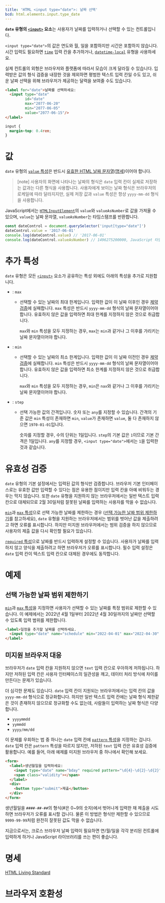 ```yaml
---
title: 'HTML <input type="date">: 날짜 선택'
bcd: html.elements.input.type_date
---
```


**`date` 유형의 [`<input>`](../input) 요소**는 사용자가 날짜를 입력하거나 선택할 수 있는 컨트롤입니다.

`<input type="date">`의 값은 연도와 월, 일을 포함하지만 시간은 포함하지 않습니다. 시간 입력도 필요하면 [`time`](https://developer.mozilla.org/en-US/docs/Web/HTML/Element/input/time) 입력 칸을 추가하거나, [`datetime-local`](./datetime-local) 유형을 사용하세요.

실제 컨트롤의 외형은 브라우저와 플랫폼에 따라서 모습이 크게 달라질 수 있습니다. 입력받은 값의 형식 검증을 내장한 것을 제외하면 평범한 텍스트 입력 칸일 수도 있고, 쉬운 날짜 선택을 위해 브라우저가 제공하는 달력을 보여줄 수도 있습니다.

<HTMLDemo height={200}>

```html
<label for="date">날짜를 선택하세요:
  <input type="date"
         id="date"
         max="2077-06-20"
         min="2077-06-05"
         value="2077-06-15"/>
</label>
```

```css
input {
  margin-top: 0.4rem;
}
```

</HTMLDemo>

# 값

`date` 유형의 [`value` 특성](../input#term-value)은 반드시 [유효한 HTML 날짜 문자열](https://developer.mozilla.org/en-US/docs/Web/HTML/Date_and_time_formats#date_strings)([명세](https://html.spec.whatwg.org/multipage/common-microsyntaxes.html#dates))이어야 합니다.

> [note] 사용자의 화면에 나타나는 날짜의 형식은 `date` 입력 칸이 실제로 저장하는 값과는 다른 형식을 사용합니다. 사용자에게 보이는 날짜 형식은 브라우저의 로케일에 따라 달라지지만, 실제 저장 값과 `value` 특성은 항상 `yyyy-mm-dd` 형식을 사용합니다.

JavaScript에서는 [`HTMLInputElement`](https://developer.mozilla.org/en-US/docs/Web/API/HTMLInputElement)의 `value`와 `valueAsNumber`로 값을 가져올 수 있으며, `value`는 날짜 문자열, `valueAsNumber`는 타임스탬프를 반환합니다.

```js
const dateControl = document.querySelector('input[type="date"]')
dateControl.value = '2017-06-01'
console.log(dateControl.value) // '2017-06-01'
console.log(dateControl.valueAsNumber) // 1496275200000, JavaScript 타임스탬프 (밀리초)
```

# 추가 특성

`date` 유형은 모든 [`<input>`](../input) 요소가 공유하는 특성 외에도 아래의 특성을 추가로 지원합니다.

- : `max`

  - 선택할 수 있는 날짜의 최대 한계입니다. 입력한 값이 이 날짜 이후인 경우 [제약 검증](https://developer.mozilla.org/en-US/docs/Web/Guide/HTML/Constraint_validation)에 실패합니다. `max` 특성은 반드시 `yyyy-mm-dd` 형식의 날짜 문자열이어야 합니다. 유효하지 않은 값을 입력하면 최대 한계를 지정하지 않은 것으로 취급합니다.

    `max`와 `min` 특성을 모두 지정하는 경우, `max`는 `min`과 같거나 그 이후를 가리키는 날짜 문자열이어야 합니다.

- : `min`

  - 선택할 수 있는 날짜의 최소 한계입니다. 입력한 값이 이 날짜 이전인 경우 [제약 검증](https://developer.mozilla.org/en-US/docs/Web/Guide/HTML/Constraint_validation)에 실패합니다. `min` 특성은 반드시 `yyyy-mm-dd` 형식의 날짜 문자열이어야 합니다. 유효하지 않은 값을 입력하면 최소 한계를 지정하지 않은 것으로 취급합니다.

    `max`와 `min` 특성을 모두 지정하는 경우, `min`은 `nax`와 같거나 그 이후를 가리키는 날짜 문자열이어야 합니다.

- : `step`

  - 선택 가능한 값의 간격입니다. 숫자 또는 `any`를 지정할 수 있습니다. 간격의 기준 값은 `min` 특성이 존재하면 `min`, `value`가 존재하면 `value`, 둘 다 존재하지 않으면 `1970-01-01`입니다.

    숫자를 지정할 경우, 수의 단위는 1일입니다. `step`의 기본 값은 `1`이므로 기본 간격은 1일입니다. `any`를 지정할 경우, `<input type="date">`에서는 `1`을 입력한 것과 같습니다.

# 유효성 검증

`date` 유형의 기본 설정에서는 입력된 값의 형식만 검증합니다. 브라우저 기본 인터페이스로는 유효한 값만 입력할 수 있다는 점은 유용한 점이지만 입력 칸을 아예 비워두는 경우는 막지 않습니다. 또한 `date` 유형을 지원하지 않는 브라우저에서는 일반 텍스트 입력 칸으로 대체되므로 2월 30일처럼 잘못된 날짜를 입력하는 사용자를 막을 수 없습니다.

[`min`](#term-min)과 [`max` 특성](#term-max)으로 선택 가능한 날짜를 제한하는 경우 ([선택 가능한 날짜 범위 제한하기](#선택-가능한-날짜-범위-제한하기)를 참고하세요), `date` 유형을 지원하는 브라우저에서는 범위를 벗어난 값을 제출하려고 하면 오류를 표시합니다. 하지만 미지원 브라우저에서는 범위 검증을 하지 않으므로 사용자의 제출 값을 다시 확인할 필요가 있습니다.

[`required` 특성](../input#term-required)으로 날짜를 반드시 입력하게 설정할 수 있습니다. 사용자가 날짜를 입력하지 않고 양식을 제출하려고 하면 브라우저가 오류를 표시합니다. 필수 입력 설정은 `date` 입력 칸이 텍스트 입력 칸으로 대체된 경우에도 동작합니다.

# 예제

## 선택 가능한 날짜 범위 제한하기

[`min`](#term-min)과 [`max` 특성](#term-max)을 지정하면 사용자가 선택할 수 있는 날짜를 특정 범위로 제한할 수 있습니다. 이 예제에서는 2022년 4월 1일부터 2022년 4월 30일까지의 날짜만 선택할 수 있도록 입력 범위를 제한합니다.

```html name=range
<label>일정을 추가할 날짜를 선택하세요.
  <input type="date" name="schedule" min="2022-04-01" max="2022-04-30" />
</label>
```

<LiveExample name="range" height={60} />

## 미지원 브라우저 대응

브라우저가 `date` 입력 칸을 지원하지 않으면 `text` 입력 칸으로 우아하게 저하됩니다. 하지만 저하된 입력 칸은 사용자 인터페이스의 일관성을 깨고, 데이터 처리 방식에 차이를 만든다는 문제가 있습니다.

더 심각한 문제도 있습니다. `date` 입력 칸이 지원되는 브라우저에서는 입력 칸의 값을 `yyyy-mm-dd` 형식으로 정규화합니다. 하지만 일반 텍스트 입력 칸에는 날짜 형식 제한같은 것이 존재하지 않으므로 정규화할 수도 없는데, 사람들이 입력하는 날짜 형식은 다양합니다.

- `yyyymmdd`
- `yymmdd`
- `yyyy/mm/dd`

이 문제를 우회하는 법 중 하나는 `date` 입력 칸에 [`pattern` 특성](../input#term-pattern)을 지정하는 겁니다. `date` 입력 칸은 `pattern` 특성을 따르지 않지만, 저하된 `text` 입력 칸은 유효성 검증에 활용합니다. 예를 들어, 아래 예제를 미지원 브라우저 중 하나에서 확인해 보세요.

```html name=pattern
<form>
  <label>생년월일을 입력하세요:
    <input type="date" name="bday" required pattern="\d{4}-\d{2}-\d{2}" />
    <span class="validity"></span>
  </label>
  <div>
    <button type="submit">제출</button>
  </div>
</form>
```

생년월일을 `####-##-##`의 형식(#은 0~9의 숫자)에서 벗어나게 입력한 채 제출을 시도하면 브라우저가 오류를 표시할 겁니다. 물론 이 방법은 형식만 제한할 수 있으므로 `9999-99-99`처럼 완전히 잘못된 값도 막을 수 없습니다.

지금으로서는, 크로스 브라우저 날짜 입력이 필요하면 연/월/일을 각각 분리된 컨트롤에 입력하게 하거나 JavaScript 라이브러리를 쓰는 편이 좋습니다.

# 명세

[HTML Living Standard](<https://html.spec.whatwg.org/multipage/input.html#date-state-(type=date)>)

# 브라우저 호환성

<BrowserCompat data={props.bcd} />
